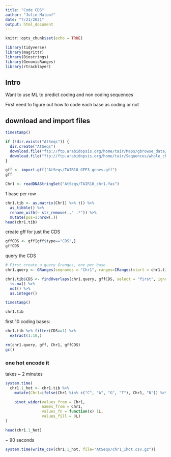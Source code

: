 ```yaml
---
title: "Code CDS"
author: "Julin Maloof"
date: "7/21/2021"
output: html_document
---
```


```r
knitr::opts_chunk$set(echo = TRUE)
```

```r
library(tidyverse)
library(magrittr)
library(Biostrings)
library(GenomicRanges)
library(rtracklayer)
```


## Intro

Want to use ML to predict coding and non coding sequences

First need to figure out how to code each base as coding or not

## download and import files

```r
timestamp()
```


```r
if (!dir.exists("AtSeqs")) {
  dir.create("AtSeqs")
  download.file("ftp://ftp.arabidopsis.org/home/tair/Maps/gbrowse_data/TAIR10/TAIR10_GFF3_genes.gff", "AtSeqs/TAIR10_GFF3_genes.gff")
  download.file("ftp://ftp.arabidopsis.org/home/tair/Sequences/whole_chromosomes/TAIR10_chr1.fas", "AtSeqs/TAIR10_chr1.fas")
}
```

```r
gff <- import.gff("AtSeqs/TAIR10_GFF3_genes.gff")
gff
```

```r
Chr1 <- readDNAStringSet("AtSeqs/TAIR10_chr1.fas")
```

1 base per row
```r
chr1.tib <- as.matrix(Chr1) %>% t() %>%
  as_tibble() %>%
  rename_with(~ str_remove(.," .*")) %>%
  mutate(pos=1:nrow(.))
head(chr1.tib)
```
create gff for just the CDS
```r
gffCDS <- gff[gff$type=="CDS",]
gffCDS
```

query the CDS
```r
# First create a query Granges, one per base
chr1.query <- GRanges(seqnames = "Chr1", ranges=IRanges(start = chr1.tib$pos, width = 1))

chr1.tib$CDS <- findOverlaps(chr1.query, gffCDS, select = "first", ignore.strand=TRUE) %>%
  is.na() %>%
  not() %>%
  as.integer()
```

```r
timestamp()
```

```r
chr1.tib
```


first 10 coding bases:
```r
chr1.tib %>% filter(CDS==1) %>%
  extract(1:10,)
```

```r
rm(chr1.query, gff, Chr1, gffCDS)
gc()
```


### one hot encode it

takes ~ 2 minutes
```r
system.time(
  chr1.1_hot <- chr1.tib %>%
    mutate(Chr1=ifelse(Chr1 %in% c("C", "A", "G", "T"), Chr1, "N")) %>% # 50% faster than str_replace

    pivot_wider(values_from = Chr1, 
                names_from = Chr1, 
                values_fn = function(x) 1L, 
                values_fill = 0L)
)

head(chr1.1_hot)
```

~ 90 seconds
```r
system.time(write_csv(chr1.1_hot, file="AtSeqs/chr1_1hot.csv.gz"))
```

